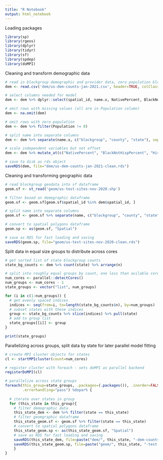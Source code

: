 ```yaml
---
title: "R Notebook"
output: html_notebook
---
```


Loading packages

```r
library(sp)
library(rgeos)
library(dplyr)
library(tidyr)
library(sf)
library(spdep)
library(doMPI)
```

Cleaning and transform demographic data

```r

# read in blockgroup demographic and provider data, zero population blockgroups ommitted
dem <- read.csv('dem/us-dem-counts-jan-2021.csv', header=TRUE, colClasses=c("spatial_id"="character"))

# select columns needed for model
dem <- dem %>% dplyr::select(spatial_id, name.x, NativePercent, BlackNotHispPercent, HispanicPercent, Population, NumProviders)

# omit rows with missing values (all are in Population column)
dem <- na.omit(dem)

# omit rows with zero population
dem <- dem %>% filter(Population != 0)

# split name into separate columns
dem <- dem %>% separate(name.x, c("blockgroup", "county", "state"), sep = ",") %>% mutate(across(c("blockgroup", "county", "state"), trimws))

# scale independent variables but not offset
dem <- dem %>% mutate_at(c("NativePercent", "BlackNotHispPercent", "HispanicPercent"), ~(scale(.) %>% as.vector))

# save to disk as rds object
saveRDS(dem, file="dem/us-dem-counts-jan-2021-clean.rds")

```


Cleaning and transforming geographic data

```r

# read blockgroup geodata into sf dataframe
geom.sf <- st_read('geom/us-test-sites-nov-2020.shp')

# filter based on demographic dataframe
geom.sf <- geom.sf[geom.sf$spatial_id %in% dem$spatial_id, ]

# split name into separate columns
geom.sf <- geom.sf %>% separate(name, c("blockgroup", "county", "state"), sep = ",") %>% mutate(across(c("blockgroup", "county", "state"), trimws))

# convert to spatial polygons dataframe
geom.sp <- as(geom.sf, "Spatial")

# save as RDS for fast loading and saving
saveRDS(geom.sp, file="geom/us-test-sites-nov-2020-clean.rds")

```

Split data in equal size groups to distribute across cores

```r

# get sorted list of state blockgroup counts
state_bg_counts <- dem %>% count(state) %>% arrange(n)

# split into roughly equal groups by count, one less than avilable cores
num_cores <- parallel::detectCores()
num_groups <- num_cores - 1
state_groups <- vector("list", num_groups)

for (i in c(1:num_groups)) {
  # get evenly spaced indices
  indices <- seq(from=i, to=length(state_bg_counts$n), by=num_groups)
  # subset states with these indices
  group <- state_bg_counts %>% slice(indices) %>% pull(state)
  # add to group list
  state_groups[[i]] <- group
}

print(state_groups)
```


Parallelizing across groups, split data by state for later parallel model fitting

```r

# create MPI cluster objects for states
cl <- startMPIcluster(count=num_cores)

# register cluster with foreach - sets doMPI as parallel backend
registerDoMPI(cl)

# parallelize across state groups
foreach(this_group=state_groups, .packages=(.packages()), .inorder=FALSE, .verbose=FALSE,
        .errorhandling="pass") %dopar% {
  
  # iterate over states in group
  for (this_state in this_group){
    # filter demographic data
    this_state_dem <- dem %>% filter(state == this_state)
    # filter geomgraphic dataframe
    this_state_geom.sf <- geom.sf %>% filter(state == this_state)
    # convert to spatial polygons dataframe
    this_state_geom.sp <- as(this_state_geom.sf, "Spatial")
    # save as RDS for fast loading and saving
    saveRDS(this_state_dem, file=paste("dem/", this_state, "-dem-counts-jan-2021-clean.rds", sep=""))
    saveRDS(this_state_geom.sp, file=paste("geom/", this_state, "-test-sites-nov-2020-clean.rds", sep=""))
    }
}
```